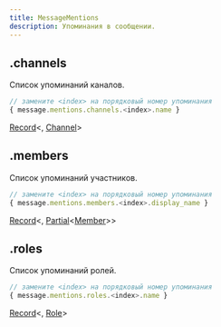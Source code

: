 ```yaml
---
title: MessageMentions
description: Упоминания в сообщении.
---
```


## .channels

Список упоминаний каналов.

```js
// замените <index> на порядковый номер упоминания
{ message.mentions.channels.<index>.name }
```

[Record](https://www.typescriptlang.org/docs/handbook/utility-types.html#recordkeys-type)\<<MdnRef dataType="String" />, [Channel](channel.mdx)>

## .members

Список упоминаний участников.

```js
// замените <index> на порядковый номер упоминания
{ message.mentions.members.<index>.display_name }
```

[Record](https://www.typescriptlang.org/docs/handbook/utility-types.html#recordkeys-type)\<<MdnRef dataType="String" />, [Partial](https://www.typescriptlang.org/docs/handbook/utility-types.html#partialtype)\<[Member](member.mdx)>>

## .roles

Список упоминаний ролей.

```js
// замените <index> на порядковый номер упоминания
{ message.mentions.roles.<index>.name }
```

[Record](https://www.typescriptlang.org/docs/handbook/utility-types.html#recordkeys-type)\<<MdnRef dataType="String" />, [Role](role.mdx)>
